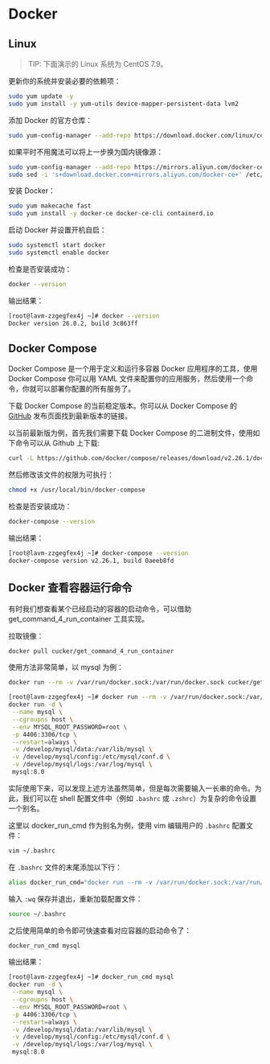 
# Docker

## Linux

> TIP: 下面演示的 Linux 系统为 CentOS 7.9。

更新你的系统并安装必要的依赖项：

```bash
sudo yum update -y
sudo yum install -y yum-utils device-mapper-persistent-data lvm2
```

添加 Docker 的官方仓库：

```bash
sudo yum-config-manager --add-repo https://download.docker.com/linux/centos/docker-ce.repo
```

如果平时不用魔法可以将上一步换为国内镜像源：

```bash
sudo yum-config-manager --add-repo https://mirrors.aliyun.com/docker-ce/linux/centos/docker-ce.repo
sudo sed -i 's+download.docker.com+mirrors.aliyun.com/docker-ce+' /etc/yum.repos.d/docker-ce.repo
```

安装 Docker：

```bash
sudo yum makecache fast
sudo yum install -y docker-ce docker-ce-cli containerd.io
```

启动 Docker 并设置开机自启：

```bash
sudo systemctl start docker
sudo systemctl enable docker
```

检查是否安装成功：

```bash
docker --version
```

输出结果：

```bash
[root@lavm-zzgegfex4j ~]# docker --version
Docker version 26.0.2, build 3c863ff
```

## Docker Compose

Docker Compose 是一个用于定义和运行多容器 Docker 应用程序的工具，使用 Docker Compose 你可以用 YAML 文件来配置你的应用服务，然后使用一个命令，你就可以部署你配置的所有服务了。

下载 Docker Compose 的当前稳定版本。你可以从 Docker Compose 的 [GitHub](https://github.com/docker/compose) 发布页面找到最新版本的链接。

<PostImg src="https://javgo-images.oss-cn-beijing.aliyuncs.com/javgo-web20240805200947.png" />

以当前最新版为例，首先我们需要下载 Docker Compose 的二进制文件，使用如下命令可以从 Github 上下载:

```bash
curl -L https://github.com/docker/compose/releases/download/v2.26.1/docker-compose-`uname -s`-`uname -m` > /usr/local/bin/docker-compose
```

然后修改该文件的权限为可执行：

```bash
chmod +x /usr/local/bin/docker-compose
```

检查是否安装成功：

```bash
docker-compose --version
```

输出结果：

```bash
[root@lavm-zzgegfex4j ~]# docker-compose --version
docker-compose version v2.26.1, build 0aeeb8fd
```

## Docker 查看容器运行命令

有时我们想查看某个已经启动的容器的启动命令，可以借助 get_command_4_run_container 工具实现。

拉取镜像：

```bash
docker pull cucker/get_command_4_run_container
```

使用方法非常简单，以 mysql 为例：

```bash
docker run --rm -v /var/run/docker.sock:/var/run/docker.sock cucker/get_command_4_run_container mysql
```

```bash
[root@lavm-zzgegfex4j ~]# docker run --rm -v /var/run/docker.sock:/var/run/docker.sock cucker/get_command_4_run_container mysql
docker run -d \
 --name mysql \
 --cgroupns host \
 --env MYSQL_ROOT_PASSWORD=root \
 -p 4406:3306/tcp \
 --restart=always \
 -v /develop/mysql/data:/var/lib/mysql \
 -v /develop/mysql/config:/etc/mysql/conf.d \
 -v /develop/mysql/logs:/var/log/mysql \
 mysql:8.0
```

实际使用下来，可以发现上述方法虽然简单，但是每次需要输入一长串的命令。为此，我们可以在 shell 配置文件中（例如 `.bashrc` 或 `.zshrc`）为复杂的命令设置一个别名。

这里以 docker_run_cmd 作为别名为例，使用 vim 编辑用户的 `.bashrc` 配置文件：

```bash
vim ~/.bashrc
```

在 `.bashrc` 文件的末尾添加以下行：

```bash
alias docker_run_cmd="docker run --rm -v /var/run/docker.sock:/var/run/docker.sock cucker/get_command_4_run_container"
```

输入 `:wq` 保存并退出，重新加载配置文件：

```bash
source ~/.bashrc
```

之后使用简单的命令即可快速查看对应容器的启动命令了：

```bash
docker_run_cmd mysql
```

输出结果：

```bash
[root@lavm-zzgegfex4j ~]# docker_run_cmd mysql
docker run -d \
 --name mysql \
 --cgroupns host \
 --env MYSQL_ROOT_PASSWORD=root \
 -p 4406:3306/tcp \
 --restart=always \
 -v /develop/mysql/data:/var/lib/mysql \
 -v /develop/mysql/config:/etc/mysql/conf.d \
 -v /develop/mysql/logs:/var/log/mysql \
 mysql:8.0
```